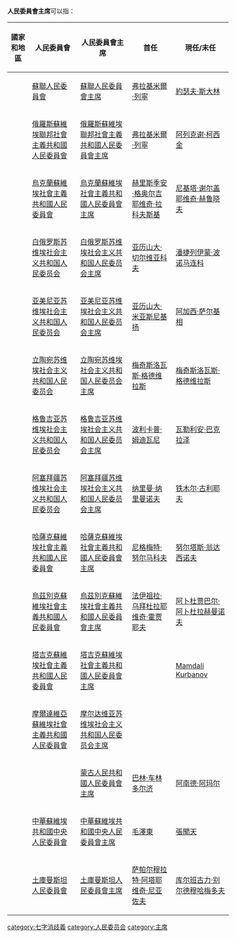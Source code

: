 {{not|人民委員會委員長}}

'''人民委員會主席'''可以指：

{| class="wikitable"

|-
! 國家和地區 
! 人民委員會 
! 人民委員會主席
! 首任 
! 現任/末任

|-
| {{flag|蘇聯}}
| [[蘇聯人民委員會|蘇聯人民委員會]]
| [[蘇聯人民委員會主席|蘇聯人民委員會主席]]
| [[弗拉基米爾·列寧|弗拉基米爾·列寧]]
| [[約瑟夫·斯大林|約瑟夫·斯大林]]

|-
| {{flag|俄羅斯蘇維埃聯邦社會主義共和國}}
| [[俄羅斯蘇維埃聯邦社會主義共和國人民委員會|俄羅斯蘇維埃聯邦社會主義共和國人民委員會]]
| [[俄罗斯政府首脑列表|俄羅斯蘇維埃聯邦社會主義共和國人民委員會主席]]
| [[弗拉基米爾·列寧|弗拉基米爾·列寧]]
| [[阿列克谢·柯西金|阿列克谢·柯西金]]

|-
| {{flag|Ukrainian SSR}}
| [[烏克蘭蘇維埃社會主義共和國人民委員會|烏克蘭蘇維埃社會主義共和國人民委員會]]
| [[乌克兰苏维埃社会主义共和国人民委员会#历任主席|烏克蘭蘇維埃社會主義共和國人民委員會主席]]
| [[赫里斯季安·格奥尔吉耶维奇·拉科夫斯基|赫里斯季安·格奥尔吉耶维奇·拉科夫斯基]]
| [[尼基塔·谢尔盖耶维奇·赫鲁晓夫|尼基塔·谢尔盖耶维奇·赫鲁晓夫]]

|-
| {{flag|白俄罗斯苏维埃社会主义共和国}}
| [[白俄罗斯苏维埃社会主义共和国人民委员会|白俄罗斯苏维埃社会主义共和国人民委员会]]
| [[白俄罗斯总理|白俄罗斯苏维埃社会主义共和国人民委员会主席]]
| [[亚历山大·切尔维亚科夫|亚历山大·切尔维亚科夫]]
| [[潘捷列伊蒙·波诺马连科|潘捷列伊蒙·波诺马连科]]

|-
| {{flag|Armenian SSR}}
| [[亚美尼亚苏维埃社会主义共和国人民委员会|亚美尼亚苏维埃社会主义共和国人民委员会]]
| [[亞美尼亞總理|亚美尼亚苏维埃社会主义共和国人民委员会主席]]
| [[亚历山大·米亚斯尼基扬|亚历山大·米亚斯尼基扬]]
| [[阿加西·萨尔基相|阿加西·萨尔基相]]

|-
| {{flag|Lithuanian_SSR}}
| [[立陶宛苏维埃社会主义共和国人民委员会|立陶宛苏维埃社会主义共和国人民委员会]]
| [[立陶宛总理|立陶宛苏维埃社会主义共和国人民委员会主席]]
| [[梅奇斯洛瓦斯·格德维拉斯|梅奇斯洛瓦斯·格德维拉斯]]
| [[梅奇斯洛瓦斯·格德维拉斯|梅奇斯洛瓦斯·格德维拉斯]]

|-
| {{flag|Georgian SSR}}
| [[格鲁吉亚苏维埃社会主义共和国人民委员会|格鲁吉亚苏维埃社会主义共和国人民委员会]]
| [[格鲁吉亚总理|格鲁吉亚苏维埃社会主义共和国人民委员会主席]]
| [[波利卡普·姆迪瓦尼|波利卡普·姆迪瓦尼]]
| [[瓦勒利安·巴克拉泽|瓦勒利安·巴克拉泽]]

|-
| {{flag|Azerbaijan SSR}}
| [[阿塞拜疆苏维埃社会主义共和国人民委员会|阿塞拜疆苏维埃社会主义共和国人民委员会]]
| [[阿塞拜疆总理|阿塞拜疆苏维埃社会主义共和国人民委员会主席]]
| [[纳里曼·纳里曼诺夫|纳里曼·纳里曼诺夫]]
| [[铁木尔·古利耶夫|铁木尔·古利耶夫]]

|-
| {{flag|Kazakh SSR}}
| [[哈薩克蘇維埃社會主義共和國人民委員會|哈薩克蘇維埃社會主義共和國人民委員會]]
| [[哈薩克斯坦總理|哈薩克蘇維埃社會主義共和國人民委員會主席]]
| [[尼格梅特·努尔马科夫|尼格梅特·努尔马科夫]]
| [[努尔塔斯·翁达西诺夫|努尔塔斯·翁达西诺夫]]

|-
| {{flag|Uzbek SSR}}
| [[烏茲別克蘇維埃社會主義共和國人民委員會|烏茲別克蘇維埃社會主義共和國人民委員會]]
| [[烏茲別克斯坦總理|烏茲別克蘇維埃社會主義共和國人民委員會主席]]
| [[法伊祖拉·乌拜杜拉耶维奇·霍贾耶夫|法伊祖拉·乌拜杜拉耶维奇·霍贾耶夫]]
| [[阿卜杜贾巴尔·阿卜杜拉赫曼诺夫|阿卜杜贾巴尔·阿卜杜拉赫曼诺夫]]

|-
| {{flag|Tajik SSR}}
| [[塔吉克蘇維埃社會主義共和國人民委員會|塔吉克蘇維埃社會主義共和國人民委員會]]
| [[塔吉克斯坦總理|塔吉克蘇維埃社會主義共和國人民委員會主席]]
| {{tsl|en|Abdurrahim Hojibayev}}
| [[Mamdali_Kurbanov|Mamdali Kurbanov]]

|-
| {{flag|Moldavian SSR}}
| [[摩爾達維亞蘇維埃社會主義共和國人民委員會|摩爾達維亞蘇維埃社會主義共和國人民委員會]]
| [[摩爾多瓦總理|摩尔达维亚苏维埃社会主义共和国人民委员会主席]]
| {{tsl|en|Tihon Konstantinov|吉洪·康斯坦丁诺夫}}
| {{tsl|en|Gherasim Rudi|盖拉西姆·鲁迪}}

|-
| {{flag|蒙古人民共和國}}
| {{tsl|en|Politics of Mongolia|蒙古國政治|蒙古人民共和國人民委員會}}
| [[蒙古總理|蒙古人民共和國人民委員會主席]]
| [[巴林·车林多尔济|巴林·车林多尔济]]
| [[阿南德·阿玛尔|阿南德·阿玛尔]]

|-
| {{flag|中华苏维埃共和国}}
| [[中華蘇維埃共和國#政治制度|中華蘇維埃共和國中央人民委員會]]
| [[中华苏维埃共和国#领导架构|中華蘇維埃共和國中央人民委員會主席]]
| [[毛澤東|毛澤東]]
| [[張聞天|張聞天]]

|-
| {{flag|土庫曼斯坦}}
| [[土庫曼斯坦人民委員會|土庫曼斯坦人民委員會]]
| [[土庫曼斯坦總統|土庫曼斯坦人民委員會主席]]
| [[萨帕尔穆拉特·阿塔耶维奇·尼亚佐夫|萨帕尔穆拉特·阿塔耶维奇·尼亚佐夫]]
| [[库尔班古力·别尔德穆哈梅多夫|库尔班古力·别尔德穆哈梅多夫]]
|}


{{disambig|cat=職務名稱消歧義}}
[[category:七字消歧義|category:七字消歧義]]
[[category:人民委员会|category:人民委员会]]
[[category:主席|category:主席]]